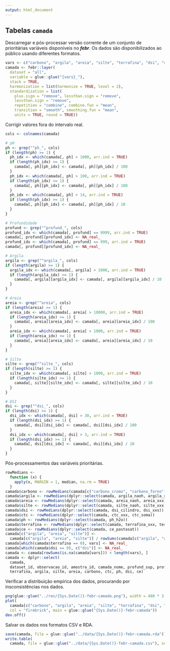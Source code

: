 ```yaml
---
output: html_document
---
```


## Tabelas `camada`

Descarregar e pós-processar versão corrente de um conjunto de prioritárias variáveis disponíveis no ___febr___.
Os dados são disponibilizados ao público usando diferentes formatos.

```r
vars <- c("carbono", "argila", "areia", "silte", "terrafina", "dsi", "ctc", "ph", "ce")
camada <- febr::layer(
  dataset = "all",
  variable = glue::glue("{vars}_"),
  stack = TRUE,
  harmonization = list(harmonize = TRUE, level = 2),
  standardization = list(
    plus.sign = "remove", lessthan.sign = "remove",
    lessthan.sign = "remove",
    repetition = "combine", combine.fun = "mean",
    transition = "smooth", smoothing.fun = "mean",
    units = TRUE, round = TRUE))
```

Corrigir valores fora do intervalo real.

```r
cols <- colnames(camada)

# pH
ph <- grep("^ph_", cols)
if (length(ph) >= 1) {
  ph_idx <- which(camada[, ph] > 1000, arr.ind = TRUE)
  if (length(ph_idx) >= 1) {
    camada[, ph][ph_idx] <- camada[, ph][ph_idx] / 100
  }
  ph_idx <- which(camada[, ph] > 100, arr.ind = TRUE)
  if (length(ph_idx) >= 1) {
    camada[, ph][ph_idx] <- camada[, ph][ph_idx] / 100
  }
  ph_idx <- which(camada[, ph] > 14, arr.ind = TRUE)
  if (length(ph_idx) >= 1) {
    camada[, ph][ph_idx] <- camada[, ph][ph_idx] / 10
  }
}

# Profundidade
profund <- grep("^profund_", cols)
profund_idx <- which(camada[, profund] == 9999, arr.ind = TRUE)
camada[, profund][profund_idx] <- NA_real_
profund_idx <- which(camada[, profund] == 999, arr.ind = TRUE)
camada[, profund][profund_idx] <- NA_real_

# Argila
argila <- grep("^argila_", cols)
if (length(argila) >= 1) {
  argila_idx <- which(camada[, argila] > 1000, arr.ind = TRUE)
  if (length(argila_idx) >= 1) {
    camada[, argila][argila_idx] <- camada[, argila][argila_idx] / 10
  }
}

# Areia
areia <- grep("^areia", cols)
if (length(areia) >= 1) {
  areia_idx <- which(camada[, areia] > 10000, arr.ind = TRUE)
  if (length(areia_idx) >= 1) {
    camada[, areia][areia_idx] <- camada[, areia][areia_idx] / 100
  }
  areia_idx <- which(camada[, areia] > 1000, arr.ind = TRUE)
  if (length(areia_idx) >= 1) {
    camada[, areia][areia_idx] <- camada[, areia][areia_idx] / 10
  }
}

# Silte
silte <- grep("^silte_", cols)
if (length(silte) >= 1) {
  silte_idx <- which(camada[, silte] > 1000, arr.ind = TRUE)
  if (length(silte_idx) >= 1) {
    camada[, silte][silte_idx] <- camada[, silte][silte_idx] / 10
  }
}

# DSI
dsi <- grep("^dsi_", cols)
if (length(dsi) >= 1) {
  dsi_idx <- which(camada[, dsi] > 30, arr.ind = TRUE)
  if (length(dsi_idx) >= 1) {
    camada[, dsi][dsi_idx] <- camada[, dsi][dsi_idx] / 100
  }
  dsi_idx <- which(camada[, dsi] > 3, arr.ind = TRUE)
  if (length(dsi_idx) >= 1) {
    camada[, dsi][dsi_idx] <- camada[, dsi][dsi_idx] / 10
  }
}
```

Pós-processamentos das variáveis prioritárias.

```r
rowMedians <-
  function (x) {
    apply(x, MARGIN = 1, median, na.rm = TRUE)
  }
camada$carbono <- rowMedians(camada[c("carbono_cromo", "carbono_forno", "carbono_xxx")])
camada$argila <- rowMedians(dplyr::select(camada, argila_naoh, argila_xxx))
camada$areia <- rowMedians(dplyr::select(camada, areia_naoh, areia_xxx))
camada$silte <- rowMedians(dplyr::select(camada, silte_naoh, silte_xxx))
camada$dsi <- rowMedians(dplyr::select(camada, dsi_cilindro, dsi_xxx))
camada$ctc <- rowMedians(dplyr::select(camada, ctc_xxx, ctc_soma))
camada$ph <- rowMedians(dplyr::select(camada, ph_h2o))
camada$terrafina <- rowMedians(dplyr::select(camada, terrafina_xxx, terrafina_peneira))
camada$ce <- rowMedians(dplyr::select(camada, ce_pastasat))
camada[c("argila", "areia", "silte")] <- 
  camada[c("argila", "areia", "silte")] / rowSums(camada[c("argila", "areia", "silte")]) * 1000
camada[which(camada$terrafina == 0), vars] <- NA_real_
camada[which(camada$dsi == 0), c("dsi")] <- NA_real_
camada <- camada[rowSums(is.na(camada[vars])) < length(vars), ]
camada <- dplyr::select(
  camada, 
  dataset_id, observacao_id, amostra_id, camada_nome, profund_sup, profund_inf,
  terrafina, argila, silte, areia, carbono, ctc, ph, dsi, ce)
```

Verificar a distribuição empírica dos dados, procurando por insconsistências nos dados.

```r
png(glue::glue("../res/{Sys.Date()}-febr-camada.png"), width = 480 * 3, height = 480 * 3, res = 72 * 3)
plot(
  camada[c("carbono", "argila", "areia", "silte", "terrafina", "dsi", "ctc", "ph", "ce")], cex = 0.5,
  col = "firebrick", main = glue::glue("{Sys.Date()}-febr-camada"))
dev.off()
```

Salvar os dados nos formatos CSV e RDA.

```r
save(camada, file = glue::glue("../data/{Sys.Date()}-febr-camada.rda"))
write.table(
  camada, file = glue::glue("../data/{Sys.Date()}-febr-camada.csv"), sep = ";", dec = ",", row.names = FALSE)
```

